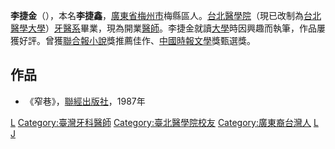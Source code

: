 '''李捷金'''（{{bd|1956年|catIdx=L}}），本名'''李捷鑫'''，[[廣東省|廣東省]][[梅州市|梅州市]]梅縣區人。[[台北醫學院|台北醫學院]]（現已改制為[[台北醫學大學|台北醫學大學]]）[[牙醫系|牙醫系]]畢業，現為開業[[醫師|醫師]]。李捷金就讀[[大學|大學]]時因興趣而執筆，作品屢獲好評。曾獲[[聯合報|聯合報]][[小說|小說]]獎推薦佳作、[[中國時報|中國時報]][[文學|文學]]獎甄選獎。

== 作品 ==
* 《窄巷》，[[聯經出版社|聯經出版社]]，1987年

[[Category:台灣小說家|L]]
[[Category:臺灣牙科醫師|Category:臺灣牙科醫師]]
[[Category:臺北醫學院校友|Category:臺北醫學院校友]]
[[Category:廣東裔台灣人|Category:廣東裔台灣人]]
[[Category:梅县人|L]]
[[Category:李姓|J]]